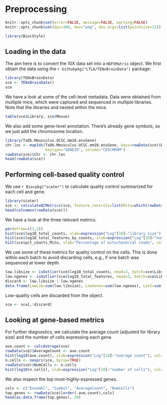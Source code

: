 # Preprocessing 

```r
knitr::opts_chunk$set(error=FALSE, message=FALSE, warning=FALSE)
knitr::opts_chunk$set(dpi=300, dev="png", dev.args=list(pointsize=15))
```

```r
library(BiocStyle)
```

## Loading in the data

The aim here is to convert the 10X data set into a `HDF5Matrix` object.
We first obtain the data using the `r Githubpkg("LTLA/TENxBrainData")` package:

```r
library(TENxBrainData)
sce <- TENxBrainData()
sce
```

We have a look at some of the cell-level metadata.
Data were obtained from multiple mice, which were captured and sequenced in multiple libraries. 
Note that the libraries and nested within the mice.

```r
table(sce$Library, sce$Mouse)
```

We also add some gene-level annotation.
There's already gene symbols, so we just add the chromosome location.

```r
library(TxDb.Mmusculus.UCSC.mm10.ensGene)
chr.loc <- mapIds(TxDb.Mmusculus.UCSC.mm10.ensGene, keys=rowData(sce)$Ensembl, 
                  keytype="GENEID", column="CDSCHROM")
rowData(sce)$Chr <- chr.loc
head(rowData(sce))
```

## Performing cell-based quality control

We use `r Biocpkg("scater")` to calculate quality control summarized for each cell and gene.

```r
library(scater)
sce <- calculateQCMetrics(sce, feature_controls=list(Mito=which(rowData(sce)$Chr=="chrM")))
head(colnames(rowData(sce)))
```

We have a look at the three relevant metrics.

```r
par(mfrow=c(1,3))
hist(sce$log10_total_counts, xlab=expression("Log"[10]~"library size"), col="grey80")
hist(sce$log10_total_features_by_counts, xlab=expression("Log"[10]~"number of genes expressed"), col="grey80")
hist(sce$pct_counts_Mito, xlab="Percentage of mitochondrial reads", col="grey80", breaks=100)
```

We use some of these metrics for quality control on the cells.
This is done within each batch to avoid discarding cells, e.g., if one batch was sequenced at lower depth.

```r
low.libsize <- isOutlier(sce$log10_total_counts, nmad=3, batch=sce$Library, type="lower")
low.ngenes <- isOutlier(sce$log10_total_features, nmad=3, batch=sce$Library, type="lower")
discard <- low.libsize | low.ngenes 
data.frame(LowLib=sum(low.libsize), LowGenes=sum(low.ngenes), Lost=sum(discard))
```

Low-quality cells are discarded from the object.

```r
sce <- sce[,!discard]
```

## Looking at gene-based metrics

For further diagnostics, we calculate the average count (adjusted for library size) and the number of cells expressing each gene.

```r
ave.count <- calcAverage(sce)
rowData(sce)$AverageCount <- ave.count
hist(log10(ave.count), xlab=expression("Log"[10]~"average count"), col="grey80")
n.cells <- nexprs(sce, byrow=TRUE)
rowData(sce)$NumCells <- n.cells
hist(log10(n.cells), xlab=expression("Log"[10]~"number of cells"), col="grey80")
```

We also inspect the top most-highly-expressed genes.

```r
cols <- c("Ensembl", "Symbol", "AverageCount", "NumCells")
top.genes <- rowData(sce)[order(-ave.count),cols]
head(as.data.frame(top.genes), 20)
```

<!--
Serializing the SCE object:

```r
saveRDS(sce, file="objects/sce.rds")  
```
-->
